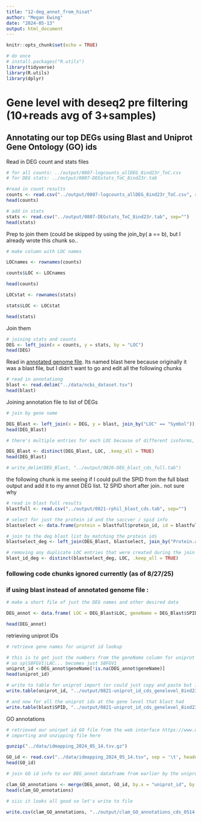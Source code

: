 ```yaml
---
title: "12-deg_annot_from_hisat"
author: "Megan Ewing"
date: "2024-05-13"
output: html_document
---
```


```r
knitr::opts_chunk$set(echo = TRUE)
```

```r
# do once
# install.packages("R.utils")
library(tidyverse)
library(R.utils)
library(dplyr)

```

# Gene level with deseq2 pre filtering (10+reads avg of 3+samples)

## Annotating our top DEGs using Blast and Uniprot Gene Ontology (GO) ids

Read in DEG count and stats files

```r
# for all counts: ../output/0807-logcounts_allDEG_8ind23r_ToC.csv
# for DEG stats: ../output/0807-DEGstats_ToC_8ind23r.tab

#read in count results
counts <- read.csv("../output/0807-logcounts_allDEG_8ind23r_ToC.csv", row.names = 1)
head(counts)

# add in stats
stats <- read.csv("../output/0807-DEGstats_ToC_8ind23r.tab", sep="")
head(stats)

```

Prep to join them (could be skipped by using the join_by( a == b), but I already wrote this chunk so..

```r
# make column with LOC names

LOCnames <- rownames(counts)

counts$LOC <- LOCnames

head(counts)

LOCstat <- rownames(stats)

stats$LOC <- LOCstat

head(stats)

```

Join them

```r
# joining stats and counts
DEG <- left_join(x = counts, y = stats, by = "LOC")
head(DEG)

```

Read in [annotated genome file](https://www.ncbi.nlm.nih.gov/datasets/gene/GCF_026571515.1/). Its named blast here because originally it was a blast file, but I didn't want to go and edit all the following chunks

```r
# read in annotationg
blast <- read.delim("../data/ncbi_dataset.tsv")
head(blast)
```

Joining annotation file to list of DEGs

```r
# join by gene name

DEG_Blast <- left_join(x = DEG, y = blast, join_by("LOC" == "Symbol"))
head(DEG_Blast)

# there's multiple entries for each LOC because of different isoforms, but we want just the gene level, so we are going to remove duplicates

DEG_Blast <- distinct(DEG_Blast, LOC, .keep_all = TRUE)
head(DEG_Blast)

# write_delim(DEG_Blast, "../output/0826-DEG_blast_cds_full.tab")

```

the following chunk is me seeing if I could pull the SPID from the full blast output and add it to my annot DEG list. 12 SPID short after join.. not sure why

```r

# read in blast full results
blastfull <- read.csv("../output/0821-rphil_blast_cds.tab", sep="")

# select for just the protein id and the saccver / spid info 
blastselect <- data.frame(protein = blastfull$protein_id, id = blastfull$saccver)

# join to the deg blast list by matching the protein ids
blastselect_deg <- left_join(DEG_Blast, blastselect, join_by("Protein.accession" == "protein") )

# removing any duplicate LOC entries that were created during the join
blast_id_deg <- distinct(blastselect_deg, LOC, .keep_all = TRUE)

```

### following code chunks ignored currently (as of 8/27/25)

### if using blast instead of annotated genome file : 

```r
# make a short file of just the DEG names and other desired data

DEG_annot <- data.frame( LOC = DEG_Blast$LOC, geneName = DEG_Blast$SPID, baseMean = DEG_Blast$baseMean, log2FoldChange = DEG_Blast$log2FoldChange, pvalue = DEG_Blast$pvalue, padj = DEG_Blast$padj, protein = DEG_Blast$protein, cds = DEG_Blast$cds  )

head(DEG_annot)


```

retrieving uniprot IDs

```r
# retrieve gene names for uniprot id lookup

# this is to get just the numbers from the geneName column for uniprot
# so sp|S8FGV1|LAC... becomes just S8FGV1
uniprot_id <-DEG_annot$geneName[!is.na(DEG_annot$geneName)]
head(uniprot_id)

# write to table for uniprot import (or could just copy and paste but i imported a text file to uniprot just for my own santity to make sure everything was included)
write.table(uniprot_id, "../output/0821-uniprot_id_cds_genelevel_8ind23r_ToC.txt", sep = "\t", row.names = FALSE, col.names = FALSE, quote = FALSE)

# and now for all the uniprot ids at the gene level that blast had
write.table(blast$SPID, "../output/0821-uniprot_id_cds_genelevel_8ind23r_ToC.txt", sep = "\t", row.names = FALSE, col.names = FALSE, quote = FALSE)

```

GO annotations

```r

# retrieved our unirpot id GO file from the web interface https://www.uniprot.org/
# importing and unzipping file here

gunzip("../data/idmapping_2024_05_14.tsv.gz")

GO_id <- read.csv("../data/idmapping_2024_05_14.tsv", sep = '\t', header = TRUE, row.names=NULL)
head(GO_id)
```

```r
# join GO id info to our DEG_annot dataframe from earlier by the uniprot ids

clam_GO_annotations <- merge(DEG_annot, GO_id, by.x = "uniprot_id", by.y = "Entry")
head(clam_GO_annotations)

```

```r
# siic it looks all good so let's write to file

write.csv(clam_GO_annotations, "../output/clam_GO_annotations_cds_0514.csv")
```
